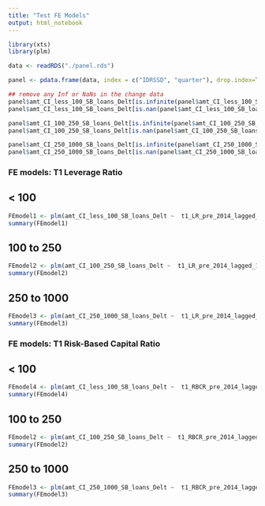 ```yaml
---
title: "Test FE Models"
output: html_notebook
---
```


```r
library(xts)
library(plm)

data <- readRDS("./panel.rds")

panel <- pdata.frame(data, index = c("IDRSSD", "quarter"), drop.index=TRUE, row.names=TRUE)

## remove any Inf or NaNs in the change data
panel$amt_CI_less_100_SB_loans_Delt[is.infinite(panel$amt_CI_less_100_SB_loans_Delt)] <- NA
panel$amt_CI_less_100_SB_loans_Delt[is.nan(panel$amt_CI_less_100_SB_loans_Delt)] <- NA

panel$amt_CI_100_250_SB_loans_Delt[is.infinite(panel$amt_CI_100_250_SB_loans_Delt)] <- NA
panel$amt_CI_100_250_SB_loans_Delt[is.nan(panel$amt_CI_100_250_SB_loans_Delt)] <- NA

panel$amt_CI_250_1000_SB_loans_Delt[is.infinite(panel$amt_CI_250_1000_SB_loans_Delt)] <- NA
panel$amt_CI_250_1000_SB_loans_Delt[is.nan(panel$amt_CI_250_1000_SB_loans_Delt)] <- NA
```

### FE models:  T1 Leverage Ratio
## < 100
```r
FEmodel1 <- plm(amt_CI_less_100_SB_loans_Delt ~  t1_LR_pre_2014_lagged_1_year + less_100_lagged_SB_loans_TA + ROA + NPA_TA, data = panel, model = "within", effect = "twoways")
summary(FEmodel1)
```

## 100 to 250
```r
FEmodel2 <- plm(amt_CI_100_250_SB_loans_Delt ~  t1_LR_pre_2014_lagged_1_year + X100_250_lagged_SB_loans_TA + ROA + NPA_TA, data = panel, model = "within", effect = "twoways")
summary(FEmodel2)
```

## 250 to 1000
```r
FEmodel3 <- plm(amt_CI_250_1000_SB_loans_Delt ~  t1_LR_pre_2014_lagged_1_year + X250_1000_lagged_SB_loans_TA + ROA + NPA_TA, data = panel, model = "within", effect = "twoways")
summary(FEmodel3)
```

### FE models:  T1 Risk-Based Capital Ratio

## < 100
```r
FEmodel4 <- plm(amt_CI_less_100_SB_loans_Delt ~  t1_RBCR_pre_2014_lagged_1_year + less_100_lagged_SB_loans_TA + ROA + NPA_TA, data = panel, model = "within", effect = "twoways")
summary(FEmodel4)
```

## 100 to 250
```r
FEmodel2 <- plm(amt_CI_100_250_SB_loans_Delt ~  t1_RBCR_pre_2014_lagged_1_year + X100_250_lagged_SB_loans_TA + ROA + NPA_TA, data = panel, model = "within", effect = "twoways")
summary(FEmodel2)
```

## 250 to 1000
```r
FEmodel3 <- plm(amt_CI_250_1000_SB_loans_Delt ~  t1_RBCR_pre_2014_lagged_1_year + X250_1000_lagged_SB_loans_TA + ROA + NPA_TA, data = panel, model = "within", effect = "twoways")
summary(FEmodel3)
```
